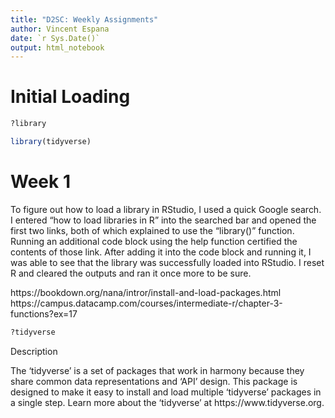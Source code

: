 ```yaml
---
title: "D2SC: Weekly Assignments"
author: Vincent Espana
date: `r Sys.Date()`
output: html_notebook
---
```


# Initial Loading

```r
?library
```

```r
library(tidyverse)
```

# Week 1

To figure out how to load a library in RStudio, I used a quick Google search. I entered "how to load libraries in R" into the searched bar and opened the first two links, both of which explained to use the "library()" function. Running an additional code block using the help function certified the contents of those link. After adding it into the code block and running it, I was able to see that the library was successfully loaded into RStudio. I reset R and cleared the outputs and ran it once more to be sure.

https://bookdown.org/nana/intror/install-and-load-packages.html
https://campus.datacamp.com/courses/intermediate-r/chapter-3-functions?ex=17

```r
?tidyverse
```

Description

The 'tidyverse' is a set of packages that work in harmony because they share common data representations and 'API' design. This package is designed to make it easy to install and load multiple 'tidyverse' packages in a single step. Learn more about the 'tidyverse' at https://www.tidyverse.org.